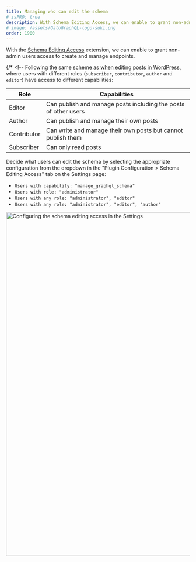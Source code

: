 ```yaml
---
title: Managing who can edit the schema
# isPRO: true
description: With Schema Editing Access, we can enable to grant non-admin users access to create and manage endpoints.
# image: /assets/GatoGraphQL-logo-suki.png
order: 1900
---
```


With the [Schema Editing Access](/extensions-reference/schema-editing-access/) extension, we can enable to grant non-admin users access to create and manage endpoints.

{/* <!-- Following the same <a href="https://wordpress.org/support/article/roles-and-capabilities/#summary-of-roles" target="_blank">scheme as when editing posts in WordPress</a>, where users with different roles (`subscriber`, `contributor`, `author` and `editor`) have access to different capabilities:

| Role | Capabilities |
| --- | --- |
| Editor | Can publish and manage posts including the posts of other users |
| Author | Can publish and manage their own posts |
| Contributor | Can write and manage their own posts but cannot publish them |
| Subscriber | Can only read posts | --> */}

Decide what users can edit the schema by selecting the appropriate configuration from the dropdown in the "Plugin Configuration > Schema Editing Access" tab on the Settings page:

- `Users with capability: "manage_graphql_schema"`
- `Users with role: "administrator"`
- `Users with any role: "administrator", "editor"`
- `Users with any role: "administrator", "editor", "author"`

<Image
  src="/assets/guides/upstream-pro/settings-schema-editing-access.png"
  width="1024"
  height="940"
  alt="Configuring the schema editing access in the Settings"
  caption="Configuring the schema editing access in the Settings"
/>
